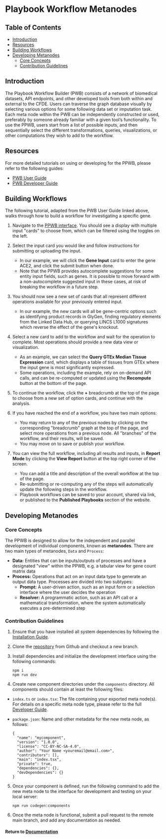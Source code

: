 # Playbook Workflow Metanodes

## Table of Contents
- [Introduction](#introduction)
- [Resources](#resources)
- [Building Workflows](#building-workflows)
- [Developing Metanodes](#developing-metanodes)
  - [Core Concepts](#core-concepts)
  - [Contribution Guidelines](#contribution-guidelines)

## Introduction

The Playbook Workflow Builder (PWB) consists of a network of biomedical datasets, API endpoints, and other developed tools from both within and external to the CFDE. Users can traverse the graph database visually by selecting various options for some following data set or imputation task. Each meta node within the PWB can be independently constructed or used, preferably by someone already familiar with a given tool’s functionality. To use the PPWB, users start from a list of possible inputs, and then sequentially select the different transformations, queries, visualizations, or other computations they wish to add to the workflow. 

## Resources

For more detailed tutorials on using or developing for the PPWB, please refer to the following guides:
- [PWB User Guide](https://github.com/nih-cfde/playbook-partnership/blob/main/docs/user/index.md)
- [PWB Developer Guide](https://github.com/nih-cfde/playbook-partnership/blob/main/docs/index.md)

## Building Workflows

The following tutorial, adapted from the PWB User Guide linked above, walks through how to build a workflow for investigating a specific gene. 

1. Navigate to the [PPWB interface](https://playbook-workflow-builder.cloud). You should see a display with multiple input "cards" to choose from, which can be filtered using the toggles on the left. 

2. Select the input card you would like and follow instructions for submitting or uploading the input. 
    - In our example, we will click the **Gene Input** card to enter the gene ACE2, and click the submit button when done. 
    - Note that the PPWB provides autocomplete suggestions for some entity input fields, such as genes. It is possible to move forward with a non-autocomplete suggested input in these cases, at risk of breaking the workflow in a future step. 

3. You should now see a new set of cards that all represent different operations available for your previously entered input. 
    - In our example, the new cards will all be gene-centric options such as identifying product records in GlyGen, finding regulatory elements from the Linked Data Hub, or querying LINCS L1000 signatures which reverse the effect of the gene's knockout. 

4. Select a new card to add to the workflow and wait for the operation to complete. Most operations should provide a new data view or visualization. 
    - As an example, we can select the **Query GTEx Median Tissue Expression** card, which displays a table of tissues from GTEx where the input gene is most significantly expressed. 
    - Some operations, including the example, rely on on-demand API calls, and can be re-computed or updated using the **Recompute** button at the bottom of the page. 

6. To continue the workflow, click the **+** breadcrumb at the top of the page to choose from a new set of option cards, and continue with the analysis. 

5. If you have reached the end of a workflow, you have two main options:
    - You may return to any of the previous nodes by clicking on the corresponding "breadcrumb" graph at the top of the page, and select more operations from a previous node. All "branches" of the workflow, and their results, will be saved. 
    - You may move on to save or publish your workflow.

6. You can view the full workflow, including all results and inputs, in **Report Mode** by clicking the **View Report** button at the top right corner of the screen. 
    - You can add a title and description of the overall workflow at the top of the page. 
    - Re-submitting or re-computing any of the steps will automatically update the following steps in the workflow. 
    - Playbook workflows can be saved to your account, shared via link, or published to the **Published Playbooks** section of the website. 

## Developing Metanodes

### Core Concepts

The PPWB is designed to allow for the independent and parallel development of individual components, known as **metanodes**. There are two main types of metanodes, `Data` and `Process`: 
- **Data:** Entities that can be inputs/outputs of processes and have a designated "view" within the PPWB, e.g. a tabular view for gene count matrix data
- **Process:** Operations that act on an input data type to generate an output data type. Processes are divided into two subtypes:
    - **Prompt:** A user-driven action, such as an input form or a selection interface where the user decides the operation
    - **Resolver:** A programmatic action, such as an API call or a mathematical transformation, where the system automatically executes a pre-determined step

### Contribution Guidelines

1. Ensure that you have installed all system dependencies by following the [Installation Guide](https://github.com/nih-cfde/playbook-partnership/blob/main/docs/installation.md). 

2. Clone the [repository](https://github.com/nih-cfde/playbook-partnership/) from Github and checkout a new branch. 

3. Install dependencies and initialize the development interface using the following commands: 
    ```
    npm i
    npm run dev
    ```

4. Create new component directories under the `components` directory. All components should contain at least the following files:
  - `index.ts` or `index.tsx`: The file containing your exported meta node(s). For details on a specific meta node type, please refer to the full [Developer Guide](https://github.com/nih-cfde/playbook-partnership/blob/main/docs/contributions.md).
  - `package.json`: Name and other metadata for the new meta node, as follows: 

    ```
    {
      "name": "mycomponent",
      "version": "1.0.0",
      "license": "CC-BY-NC-SA-4.0",
      "author": "Your Name <youremail@email.com>",
      "contributors": [],
      "main": "index.tsx",
      "private": true,
      "dependencies": {},
      "devDependencies": {}
    }
    ```

5. Once your component is defined, run the following command to add the new meta node to the interface for development and testing on your local server: 
    ```
    npm run codegen:components
    ```

6. Once the meta node is functional, submit a pull request to the remote main branch, and add any documentation as needed. 

#### Return to [Documentation](./)
